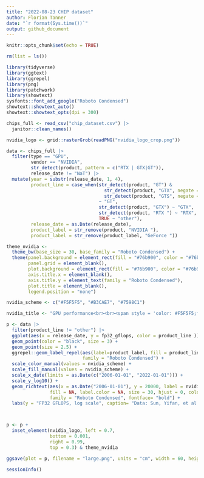 ```yaml
---
title: "2022-08-23 CHIP dataset"
author: Florian Tanner
date: "`r format(Sys.time())`"
output: github_document
---
```


```r
knitr::opts_chunk$set(echo = TRUE)
```


```r
rm(list = ls())

library(tidyverse)
library(ggtext)
library(ggrepel)
library(png)
library(patchwork)
library(showtext)
sysfonts::font_add_google("Roboto Condensed")
showtext::showtext_auto()
showtext::showtext_opts(dpi = 300)
```

```r
chips_full <- read_csv("chip_dataset.csv") |> 
  janitor::clean_names()

nvidia_logo <- grid::rasterGrob(readPNG("nvidia_logo_crop.png"))
```

```r
data <- chips_full |> 
  filter(type == "GPU",
         vendor == "NVIDIA",
         str_detect(product, pattern = c("RTX | GTX|GT")),
         release_date != "NaT") |> 
  mutate(year = substr(release_date, 1, 4),
         product_line = case_when(str_detect(product, "GT") & 
                                    str_detect(product, "GTX", negate = T) &
                                    str_detect(product, "GTS", negate = T)
                                  ~ "GT",
                                  str_detect(product, "GTX") ~ "GTX",
                                  str_detect(product, "RTX ") ~ "RTX",
                                  TRUE ~ "other"),
         release_date = as.Date(release_date),
         product_label = str_remove(product, "NVIDIA "),
         product_label = str_remove(product_label, "GeForce "))
```


```r
theme_nvidia <- 
  theme_bw(base_size = 30, base_family = "Roboto Condensed") +
  theme(panel.background = element_rect(fill = "#76b900", color = "#76b900"),
        panel.grid = element_blank(),
        plot.background = element_rect(fill = "#76b900", color = "#76b900"),
        axis.title.x = element_blank(),
        axis.title.y = element_text(family = "Roboto Condensed"),
        plot.title = element_blank(),
        legend.position = "none") 

nvidia_scheme <- c("#F5F5F5", "#B3CAE7", "#7598C1")
```

```r
nvidia_title <- "GPU performance<br><br><span style = 'color: #F5F5F5;font-weight:bold;'>GT</span>, <span style = 'color: #B3CAE7;font-weight:bold;'>GTX</span> and<br><span style = 'color: #7598C1;font-weight:bold;'>RTX</span> series"
```



```r
p <- data |> 
  filter(product_line != "other") |> 
  ggplot(aes(x = release_date, y = fp32_gflops, color = product_line )) +
  geom_point(color = "black", size = 3) +
  geom_point(size = 2.5) +
  ggrepel::geom_label_repel(aes(label=product_label, fill = product_line), color= "black", 
                            family = "Roboto Condensed") +
  scale_color_manual(values = nvidia_scheme) +
  scale_fill_manual(values = nvidia_scheme) +
  scale_x_date(limits = as.Date(c("2006-01-01", "2022-01-01"))) +
  scale_y_log10() +
  geom_richtext(aes(x = as.Date("2006-01-01"), y = 20000, label = nvidia_title),
                fill = NA, label.color = NA, size = 30, hjust = 0, color = "black",
                family = "Roboto Condensed", fontface= "bold") +
  labs(y = "FP32 GFLOPS, log scale", caption= "Data: Sun, Yifan, et al. Summarizing CPU and GPU design trends with product data. arXiv preprint arXiv:1911.11313 (2019). | Graphic: @TannerFlorian")



p <- p +
  inset_element(nvidia_logo, left = 0.7,
                bottom = 0.001,
                right = 0.99,
                top = 0.3) & theme_nvidia
```


```r
ggsave(plot = p, filename = "large.png", units = "cm", width = 60, height = 60, limitsize = F, device = "png")
```


```r
sessionInfo()
```


















